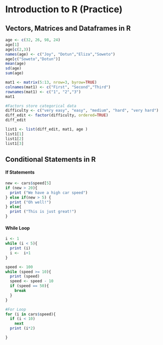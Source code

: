 # Introduction to R (Practice)

## Vectors, Matrices and Dataframes in R

```r

age <- c(32, 26, 98, 24)
age[1]
age[c(2,3)]
names(age) <- c("Joy", "Dotun","Eliza","Soweto")
age[c("Soweto","Dotun")]
mean(age)
sd(age)
sum(age)
```

```r
mat1 <- matrix(5:13, nrow=3, byrow=TRUE)
colnames(mat1) <- c("First", "Second","Third")
rownames(mat1) <- c("1", "2","3")
mat1
```

```r
#Factors store categorical data
difficulty <- c("very easy", "easy", "medium", "hard", "very hard")
diff_edit <- factor(difficulty, ordered=TRUE)
diff_edit

list1 <- list(diff_edit, mat1, age )
list1[1]
list1[2]
list1[3]
```

## Conditional Statements in R

#### If Statements

```r
new <- cars$speed[5]
if (new > 20){
  print ("We have a high car speed")
} else if(new > 5) {
  print ("Oh well!")
} else{
  print ("This is just great!")
}
```

#### While Loop

```r
i <- 1
while (i < 5){
  print (i)
  i <-  i+1
}
```

```r
speed <- 100
while (speed >= 10){
  print (speed)
  speed <- speed - 10
  if (speed == 50){
    break
  } 
}
```

```r
#For Loop
for (i in cars$speed){
  if (i < 10)
    next
  print (i*2)

} 
```

```r

```

